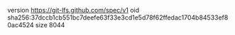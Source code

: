 version https://git-lfs.github.com/spec/v1
oid sha256:37dccb1cb551bc7deefe63f33e3cd1e5d78f62ffedac1704b84533ef80ac4524
size 8044
